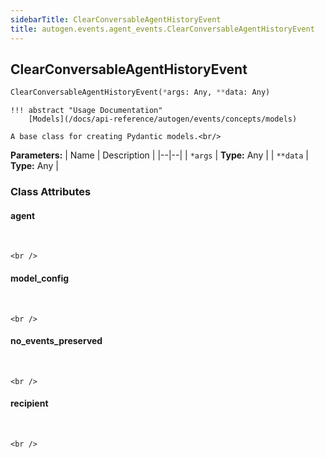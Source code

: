 ```yaml
---
sidebarTitle: ClearConversableAgentHistoryEvent
title: autogen.events.agent_events.ClearConversableAgentHistoryEvent
---
```

<h2 id="autogen.events.agent_events.ClearConversableAgentHistoryEvent" class="doc doc-heading">
    <code class="doc-symbol doc-symbol-heading doc-symbol-class"></code>
    <span class="doc doc-object-name doc-class-name">ClearConversableAgentHistoryEvent</span>
</h2>

```python
ClearConversableAgentHistoryEvent(*args: Any, **data: Any)
```

    !!! abstract "Usage Documentation"
        [Models](/docs/api-reference/autogen/events/concepts/models)
    
    A base class for creating Pydantic models.<br/>

<b>Parameters:</b>
| Name | Description |
|--|--|
| `*args` | **Type:** Any |
| `**data` | **Type:** Any |

### Class Attributes

<code class="doc-symbol doc-symbol-heading doc-symbol-attribute"></code>
#### agent
<br />

    <br />

<code class="doc-symbol doc-symbol-heading doc-symbol-attribute"></code>
#### model_config
<br />

    <br />

<code class="doc-symbol doc-symbol-heading doc-symbol-attribute"></code>
#### no_events_preserved
<br />

    <br />

<code class="doc-symbol doc-symbol-heading doc-symbol-attribute"></code>
#### recipient
<br />

    <br />